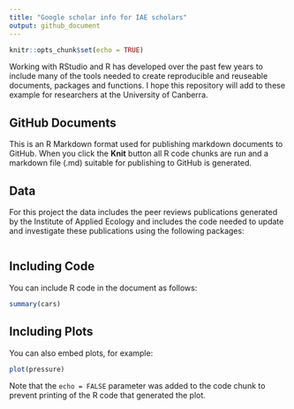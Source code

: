 ```yaml
---
title: "Google scholar info for IAE scholars"
output: github_document
---
```


```r
knitr::opts_chunk$set(echo = TRUE)
```

Working with RStudio and R has developed over the past few years to include many of the tools needed to create reproducible and reuseable documents, packages and functions. I hope this repository will add to these example for researchers at the University of Canberra.

## GitHub Documents

This is an R Markdown format used for publishing markdown documents to GitHub. When you click the **Knit** button all R code chunks are run and a markdown file (.md) suitable for publishing to GitHub is generated.

## Data

For this project the data includes the peer reviews publications generated by the Institute of Applied Ecology and includes the code needed to update and investigate these publications using the following packages:

```r

```

## Including Code

You can include R code in the document as follows:

```r
summary(cars)
```

## Including Plots

You can also embed plots, for example:

```r
plot(pressure)
```

Note that the `echo = FALSE` parameter was added to the code chunk to prevent printing of the R code that generated the plot.

